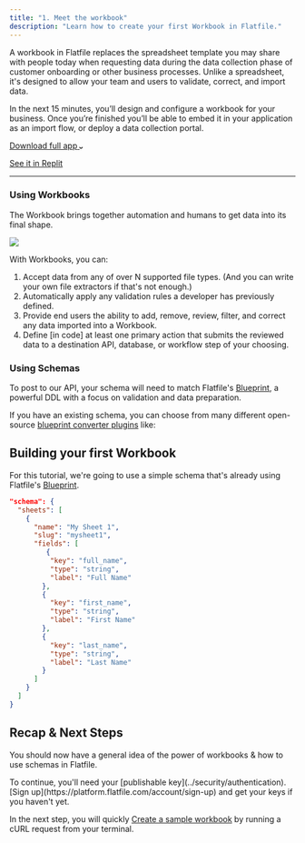 ```yaml
---
title: "1. Meet the workbook"
description: "Learn how to create your first Workbook in Flatfile."
---
```

A workbook in Flatfile replaces the spreadsheet template you may share 
with people today when requesting data during the data collection phase 
of customer onboarding or other business processes. Unlike a spreadsheet, 
it's designed to allow your team and users to validate, correct, and import data.


In the next 15 minutes, you’ll design and configure a workbook 
for your business. Once you’re finished you’ll be able to embed it in your application 
as an import flow, or deploy a data collection portal.

<a target="_blank" class="group px-4 py-1.5 relative inline-flex items-center rounded-full shadow-sm text-sm font-medium" 
href="https://github.com/FlatFilers">
    <span class="absolute inset-0 bg-primary-dark rounded-full group-hover:opacity-[0.9]"></span>
    <span class="z-10 mr-2 text-white">Download full app</span>
    <svg width="6" height="3" class="h-2 overflow-visible -rotate-90 text-white" aria-hidden="true"><path d="M0 0L3 3L6 0" fill="none" stroke="currentColor" stroke-width="1.5" stroke-linecap="round"></path></svg>
</a>

<a target="_blank" href="https://replit.com/@AshleyMulligan/BogusFinancialAssembler#index.ts" class="font-medium hover:text-primary dark:hover:text-primary-light py-1.5 mx-4">See it in Replit</a>

---

### Using Workbooks

The Workbook brings together automation and humans to get data into its final shape. 

<img src="../images/quickstart/workbook.png" caption="The Flatfile Workbook"/>

With Workbooks, you can:
1. Accept data from any of over N supported file types. (And you can write your own file extractors if that's not enough.)
2. Automatically apply any validation rules a developer has previously defined.
3. Provide end users the ability to add, remove, review, filter, and correct any data imported into a Workbook.
4. Define [in code] at least one primary action that submits the reviewed data to a destination API, database, or workflow step of your choosing.


### Using Schemas

To post to our API, your schema will need to match Flatfile's <Tooltip tip="Learn more about Blueprint">[Blueprint](../blueprint/overview)</Tooltip>, a powerful DDL with a focus on validation and data preparation.  

If you have an existing schema, you can choose from many different open-source [blueprint converter plugins](https://plugins.flatfile.com) like:

<CardGroup cols={4}>
  <Card color="#CB3837" title="@flatfile/plugin-json-schema" icon="npm" href="npmjs.com">
  </Card>
  <Card color="#CB3837" title="@flatfile/plugin-sql-ddl" icon="npm" href="npmjs.com">
  </Card>
  <Card color="#CB3837" title="@flatfile/plugin-openapi" icon="npm" href="npmjs.com">
  </Card>
  <Card color="#CB3837" title="@flatfile/plugin-graphql" icon="npm" href="npmjs.com">
  </Card>
</CardGroup>

## Building your first Workbook

For this tutorial, we're going to use a simple schema 
that's already using Flatfile's <Tooltip tip="Learn more about Blueprint">[Blueprint](../blueprint/overview)</Tooltip>.

```json simple_blueprint
"schema": {
  "sheets": [
    {
      "name": "My Sheet 1",
      "slug": "mysheet1",
      "fields": [
         {
          "key": "full_name",
          "type": "string",
          "label": "Full Name"
        },
        {
          "key": "first_name",
          "type": "string",
          "label": "First Name"
        },
        {
          "key": "last_name",
          "type": "string",
          "label": "Last Name"
        }
      ]
    }
  ]
}
```

## Recap & Next Steps

You should now have a general idea of the power of workbooks & how to use schemas in Flatfile.

<Warning>
To continue, you'll need your [publishable key](../security/authentication). [Sign up](https://platform.flatfile.com/account/sign-up) and get your keys if you haven't yet.
</Warning>

In the next step, you will quickly [Create a sample workbook](/create-workbook) by running a cURL request from your terminal.
